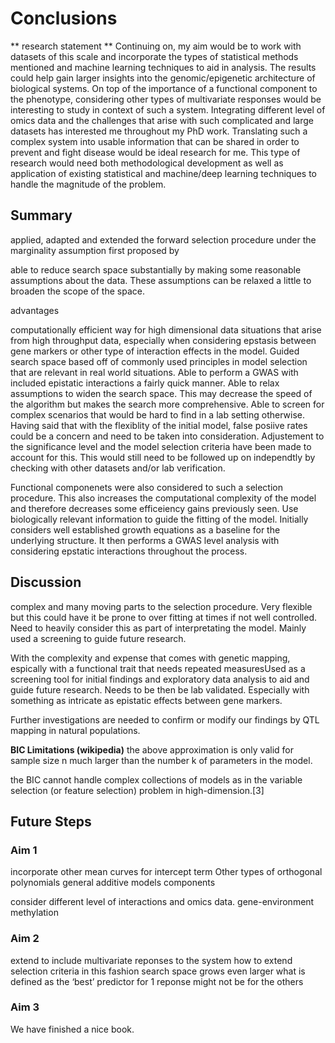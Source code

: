 # Conclusions

** research statement **
Continuing on, my aim would be to work with datasets of this scale and incorporate the types of statistical methods mentioned and machine learning techniques to aid in analysis. The results could help gain larger insights into the genomic/epigenetic architecture of biological systems. On top of the importance of a functional component to the phenotype, considering other types of multivariate responses would be interesting to study in context of such a system. Integrating different level of omics data and the challenges that arise with such complicated and large datasets has interested me throughout my PhD work. Translating such a complex system into usable information that can be shared in order to prevent and fight disease would be ideal research for me. This type of research would need both methodological development as well as application of existing statistical and machine/deep learning techniques to handle the magnitude of the problem.


## Summary

applied, adapted and extended the forward selection procedure under the marginality assumption first proposed by \cite{hao2014interaction}

able to reduce search space substantially by making some reasonable assumptions about the data.  These assumptions can be relaxed a little to broaden the scope of the space.



advantages

computationally efficient way for high dimensional data situations that arise from high throughput data, especially when considering epstasis between gene markers or other type of interaction effects in the model.  Guided search space based off of commonly used principles in model selection that are relevant in real world situations.  Able to perform a GWAS with included epistatic interactions a fairly quick manner.  Able to relax assumptions to widen the search space.  This may decrease the speed of the algorithm but makes the search more comprehensive.  Able to screen for complex scenarios that would be hard to find in a lab setting otherwise.  Having said that with the flexiblity of the initial model, false posiive rates could be a concern and need to be taken into consideration.  Adjustement to the significance level and the model selection criteria have been made to account for this.  This would still need to be followed up on independtly by checking with other datasets and/or lab verification.  

Functional componenets were also considered to such a selection procedure.  This also increases the computational complexity of the model and therefore decreases some efficeiency gains previously seen.  Use biologically relevant information to guide the fitting of the model.  Initially considers well established growth equations as a baseline for the underlying structure.  It then performs a GWAS level analysis with considering epstatic interactions throughout the process.  




## Discussion

complex and many moving parts to the selection procedure.  Very flexible but this could have it be prone to over fitting at times if not well controlled.  Need to heavily consider this as part of interpretating the model.  Mainly used a screening to guide future research.  

With the complexity and expense that comes with genetic mapping, espically with a functional trait that needs repeated measuresUsed as a screening tool for initial findings and exploratory data analysis to aid and guide future research.  Needs to be then be lab validated.  Especially with something as intricate as epistatic effects between gene markers.

Further investigations are needed to confirm or modify our findings by QTL mapping in natural populations.


__BIC Limitations (wikipedia)__
the above approximation is only valid for sample size n much larger than the number k of parameters in the model.

the BIC cannot handle complex collections of models as in the variable selection (or feature selection) problem in high-dimension.[3]





## Future Steps

### Aim 1

incorporate other mean curves for intercept term
Other types of orthogonal polynomials
general additive models components

consider different level of interactions and omics data.
gene-environment
methylation


### Aim 2

extend to include multivariate reponses to the system
how to extend selection criteria in this fashion
search space grows even larger
what is defined as the 'best' predictor for 1 reponse might not be for the others

### Aim 3



We have finished a nice book.

